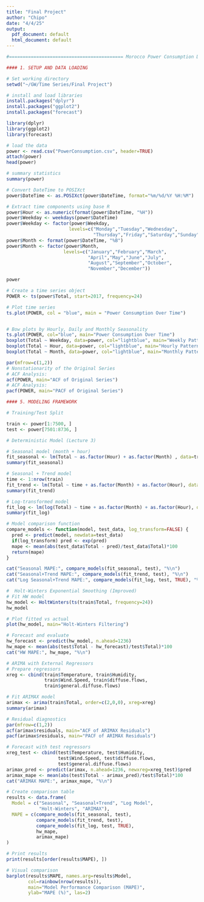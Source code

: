 ---
title: "Final Project"
author: "Chipo"
date: "4/4/25"
output:
  pdf_document: default
  html_document: default
---

```{r}
#========================================== Morocco Power Consumption Data Analysis =============

#### 1. SETUP AND DATA LOADING

# Set working directory
setwd("~/GW/Time Series/Final Project")

# install and load libraries
install.packages("dplyr")
install.packages("ggplot2")
install.packages("forecast")

library(dplyr)
library(ggplot2)
library(forecast)

# load the data
power <- read.csv("PowerConsumption.csv", header=TRUE)
attach(power)
head(power)

# summary statistics
summary(power)

```


```{r}

# Convert DateTime to POSIXct
power$DateTime <- as.POSIXct(power$DateTime, format="%m/%d/%Y %H:%M")

# Extract time components using base R
power$Hour <- as.numeric(format(power$DateTime, "%H"))
power$Weekday <- weekdays(power$DateTime)
power$Weekday <- factor(power$Weekday, 
                       levels=c("Monday","Tuesday","Wednesday",
                                "Thursday","Friday","Saturday","Sunday"))
power$Month <- format(power$DateTime, "%B")
power$Month <- factor(power$Month,
                     levels=c("January","February","March",
                              "April","May","June","July",
                              "August","September","October",
                              "November","December")) 

power

```

```{r}

# Create a time series object
POWER <- ts(power$Total, start=2017, frequency=24)

# Plot time series
ts.plot(POWER, col = "blue", main = "Power Consumption Over Time")



```
```{r}

# Bow plots by Hourly, Daily and Monthly Seasonality
ts.plot(POWER, col="blue", main="Power Consumption Over Time")
boxplot(Total ~ Weekday, data=power, col="lightblue", main="Weekly Patterns")
boxplot(Total ~ Hour, data=power, col="lightblue", main="Hourly Patterns")
boxplot(Total ~ Month, data=power, col="lightblue", main="Monthly Patterns")


```

```{r}
par(mfrow=c(1,2))
# Nonstationarity of the Original Series
# ACF Analysis:
acf(POWER, main="ACF of Original Series")
# ACF Analysis:
pacf(POWER, main="PACF of Original Series")

```


```{r}
#### 5. MODELING FRAMEWORK

# Training/Test Split 

train <- power[1:7500, ]
test <- power[7501:8736, ]

# Deterministic Model (Lecture 3)

# Seasonal model (month + hour)
fit_seasonal <- lm(Total ~ as.factor(Hour) + as.factor(Month) , data=train)
summary(fit_seasonal)

```

```{r}

# Seasonal + Trend model
time <- 1:nrow(train)
fit_trend <- lm(Total ~ time + as.factor(Month) + as.factor(Hour), data=train)
summary(fit_trend)

```

```{r}

# Log-transformed model
fit_log <- lm(log(Total) ~ time + as.factor(Month) + as.factor(Hour), data=train)
summary(fit_log)

```

```{r}

# Model comparison function
compare_models <- function(model, test_data, log_transform=FALSE) {
  pred <- predict(model, newdata=test_data)
  if(log_transform) pred <- exp(pred)
  mape <- mean(abs(test_data$Total - pred)/test_data$Total)*100
  return(mape)
}

cat("Seasonal MAPE:", compare_models(fit_seasonal, test), "%\n")
cat("Seasonal+Trend MAPE:", compare_models(fit_trend, test), "%\n")
cat("Log Seasonal+Trend MAPE:", compare_models(fit_log, test, TRUE), "%\n")

```

```{r}

#  Holt-Winters Exponential Smoothing (Improved)
# Fit HW model
hw_model <- HoltWinters(ts(train$Total, frequency=24))
hw_model

```

```{r}

# Plot fitted vs actual
plot(hw_model, main="Holt-Winters Filtering")

# Forecast and evaluate
hw_forecast <- predict(hw_model, n.ahead=1236)
hw_mape <- mean(abs(test$Total - hw_forecast)/test$Total)*100
cat("HW MAPE:", hw_mape, "%\n")

```

```{r}

# ARIMA with External Regressors
# Prepare regressors
xreg <- cbind(train$Temperature, train$Humidity, 
              train$Wind.Speed, train$diffuse.flows, 
              train$general.diffuse.flows)

# Fit ARIMAX model
arimax <- arima(train$Total, order=c(2,0,0), xreg=xreg)
summary(arimax)

```

```{r}

# Residual diagnostics
par(mfrow=c(1,2))
acf(arimax$residuals, main="ACF of ARIMAX Residuals")
pacf(arimax$residuals, main="PACF of ARIMAX Residuals")

# Forecast with test regressors
xreg_test <- cbind(test$Temperature, test$Humidity, 
                   test$Wind.Speed, test$diffuse.flows, 
                   test$general.diffuse.flows)
arimax_pred <- predict(arimax, n.ahead=1236, newxreg=xreg_test)$pred
arimax_mape <- mean(abs(test$Total - arimax_pred)/test$Total)*100
cat("ARIMAX MAPE:", arimax_mape, "%\n")

```

```{r}

# Create comparison table
results <- data.frame(
  Model = c("Seasonal", "Seasonal+Trend", "Log Model", 
            "Holt-Winters", "ARIMAX"),
  MAPE = c(compare_models(fit_seasonal, test),
           compare_models(fit_trend, test),
           compare_models(fit_log, test, TRUE),
           hw_mape,
           arimax_mape)
)

# Print results
print(results[order(results$MAPE), ])

# Visual comparison
barplot(results$MAPE, names.arg=results$Model, 
        col=rainbow(nrow(results)), 
        main="Model Performance Comparison (MAPE)",
        ylab="MAPE (%)", las=2)

```

